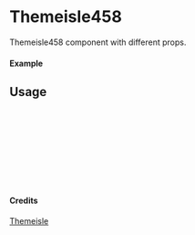 
<Meta of={Themeisle458} title="Themeisle/Themeisle458" />

# Themeisle458

Themeisle458 component with different props.

#### Example

<Canvas of={Themeisle458.Primary} />

## Usage

```ts
import { Themeisle458 } from "yadl-ui";

const Example = () => {
  return (
      <Themeisle458 />
  );
};

export default Example;
```

#### Credits
[Themeisle](https://themeisle.com/illustrations)
